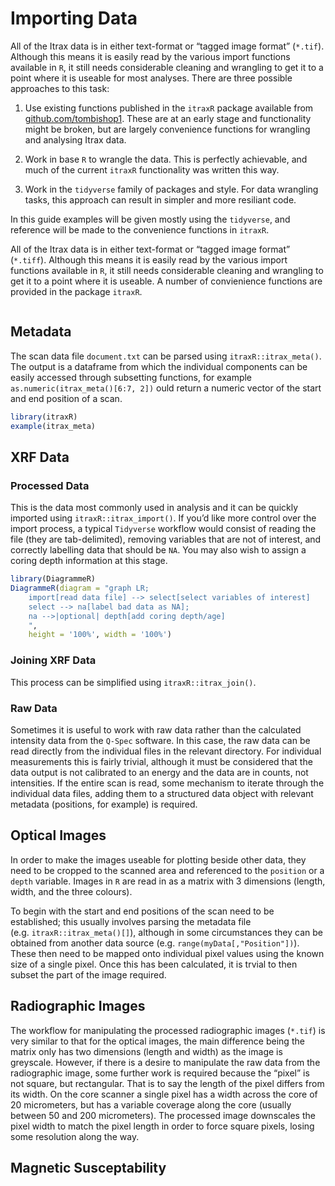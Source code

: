 # Importing Data {#importing}

All of the Itrax data is in either text-format or "tagged image format" (`*.tif`). Although this means it is easily read by the various import functions available in `R`, it still needs considerable cleaning and wrangling to get it to a point where it is useable for most analyses. There are three possible approaches to this task:

1. Use existing functions published in the `itraxR` package available from [github.com/tombishop1](https://github.com/tombishop1/itraxR). These are at an early stage and functionality might be broken, but are largely convenience functions for wrangling and analysing Itrax data. 
2. Work in base `R` to wrangle the data. This is perfectly achievable, and much of the current `itraxR` functionality was written this way.

3. Work in the `tidyverse` family of packages and style. For data wrangling tasks, this approach can result in simpler and more resiliant code. 

In this guide examples will be given mostly using the `tidyverse`, and reference will be made to the convenience functions in `itraxR`. 

All of the Itrax data is in either text-format or "tagged image format" (`*.tiff`). Although this means it is easily read by the various import functions available in `R`, it still needs considerable cleaning and wrangling to get it to a point where it is useable. A number of convienience functions are provided in the package `itraxR`.

```r

```


## Metadata

The scan data file `document.txt` can be parsed using `itraxR::itrax_meta()`. The output is a dataframe from which the individual components can be easily accessed through subsetting functions, for example `as.numeric(itrax_meta()[6:7, 2])` ould return a numeric vector of the start and end position of a scan.

```r
library(itraxR)
example(itrax_meta)
```

## XRF Data

### Processed Data

This is the data most commonly used in analysis and it can be quickly imported using `itraxR::itrax_import()`. If you'd like more control over the import process, a typical `Tidyverse` workflow would consist of reading the file (they are tab-delimited), removing variables that are not of interest, and correctly labelling data that should be `NA`. You may also wish to assign a coring depth information at this stage.

```r
library(DiagrammeR)
DiagrammeR(diagram = "graph LR;
    import[read data file] --> select[select variables of interest] 
    select --> na[label bad data as NA];
    na -->|optional| depth[add coring depth/age]
    ",
    height = '100%', width = '100%')
```

### Joining XRF Data

This process can be simplified using `itraxR::itrax_join()`. 

### Raw Data

Sometimes it is useful to work with raw data rather than the calculated intensity data from the `Q-Spec` software. In this case, the raw data can be read directly from the individual files in the relevant directory. For individual measurements this is fairly trivial, although it must be considered that the data output is not calibrated to an energy and the data are in counts, not intensities. If the entire scan is read, some mechanism to iterate through the individual data files, adding them to a structured data object with relevant metadata (positions, for example) is required. 

## Optical Images

In order to make the images useable for plotting beside other data, they need to be cropped to the scanned area and referenced to the `position` or a `depth` variable. Images in `R` are read in as a matrix with 3 dimensions (length, width, and the three colours). 

To begin with the start and end positions of the scan need to be established; this usually involves parsing the metadata file (e.g. `itraxR::itrax_meta()[]`), although in some circumstances they can be obtained from another data source (e.g. `range(myData[,"Position"])`). These then need to be mapped onto individual pixel values using the known size of a single pixel. Once this has been calculated, it is trvial to then subset the part of the image required. 

## Radiographic Images

The workflow for manipulating the processed radiographic images (`*.tif`) is very similar to that for the optical images, the main difference being the matrix only has two dimensions (length and width) as the image is greyscale. However, if there is a desire to manipulate the raw data from the radiographic image, some further work is required because the "pixel" is not square, but rectangular. That is to say the length of the pixel differs from its width. On the core scanner a single pixel has a width across the core of 20 micrometers, but has a variable coverage along the core (usually between 50 and 200 micrometers). The processed image downscales the pixel width to match the pixel length in order to force square pixels, losing some resolution along the way.

## Magnetic Susceptability 